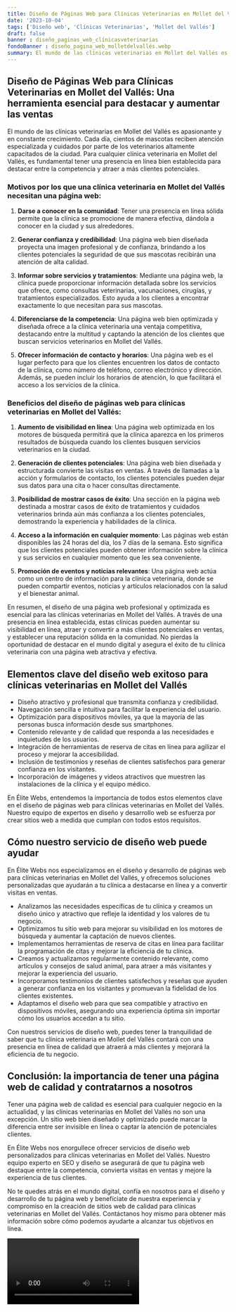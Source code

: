 ```yaml
---
title: Diseño de Páginas Web para Clínicas Veterinarias en Mollet del Vallés
date: '2023-10-04'
tags: ['Diseño web', 'Clínicas Veterinarias', 'Mollet del Vallés']
draft: false
banner : diseño_paginas_web_clínicasveterinarias
fondoBanner : diseño_pagina_web_molletdelvallés.webp
summary: El mundo de las clínicas veterinarias en Mollet del Vallés es apasionante y en constante crecimiento. Cada día, cientos de mascotas reciben atención especializada y cuidados por parte de los veterinarios altamente capacitados de la ciudad. Para cualquier clínica veterinaria en Mollet del Vallés, es fundamental tener una presencia en línea bien establecida para destacar entre la competencia y atraer a más clientes potenciales.
---
```


## Diseño de Páginas Web para Clínicas Veterinarias en Mollet del Vallés: Una herramienta esencial para destacar y aumentar las ventas

El mundo de las clínicas veterinarias en Mollet del Vallés es apasionante y en constante crecimiento. Cada día, cientos de mascotas reciben atención especializada y cuidados por parte de los veterinarios altamente capacitados de la ciudad. Para cualquier clínica veterinaria en Mollet del Vallés, es fundamental tener una presencia en línea bien establecida para destacar entre la competencia y atraer a más clientes potenciales.

### Motivos por los que una clínica veterinaria en Mollet del Vallés necesitan una página web:

1. **Darse a conocer en la comunidad**: Tener una presencia en línea sólida permite que la clínica se promocione de manera efectiva, dándola a conocer en la ciudad y sus alrededores.

2. **Generar confianza y credibilidad**: Una página web bien diseñada proyecta una imagen profesional y de confianza, brindando a los clientes potenciales la seguridad de que sus mascotas recibirán una atención de alta calidad.

3. **Informar sobre servicios y tratamientos**: Mediante una página web, la clínica puede proporcionar información detallada sobre los servicios que ofrece, como consultas veterinarias, vacunaciones, cirugías, y tratamientos especializados. Esto ayuda a los clientes a encontrar exactamente lo que necesitan para sus mascotas.

4. **Diferenciarse de la competencia**: Una página web bien optimizada y diseñada ofrece a la clínica veterinaria una ventaja competitiva, destacando entre la multitud y captando la atención de los clientes que buscan servicios veterinarios en Mollet del Vallés.

5. **Ofrecer información de contacto y horarios**: Una página web es el lugar perfecto para que los clientes encuentren los datos de contacto de la clínica, como número de teléfono, correo electrónico y dirección. Además, se pueden incluir los horarios de atención, lo que facilitará el acceso a los servicios de la clínica.

### Beneficios del diseño de páginas web para clínicas veterinarias en Mollet del Vallés:

1. **Aumento de visibilidad en línea**: Una página web optimizada en los motores de búsqueda permitirá que la clínica aparezca en los primeros resultados de búsqueda cuando los clientes busquen servicios veterinarios en la ciudad.

2. **Generación de clientes potenciales**: Una página web bien diseñada y estructurada convierte las visitas en ventas. A través de llamadas a la acción y formularios de contacto, los clientes potenciales pueden dejar sus datos para una cita o hacer consultas directamente.

3. **Posibilidad de mostrar casos de éxito**: Una sección en la página web destinada a mostrar casos de éxito de tratamientos y cuidados veterinarios brinda aún más confianza a los clientes potenciales, demostrando la experiencia y habilidades de la clínica.

4. **Acceso a la información en cualquier momento**: Las páginas web están disponibles las 24 horas del día, los 7 días de la semana. Esto significa que los clientes potenciales pueden obtener información sobre la clínica y sus servicios en cualquier momento que les sea conveniente.

5. **Promoción de eventos y noticias relevantes**: Una página web actúa como un centro de información para la clínica veterinaria, donde se pueden compartir eventos, noticias y artículos relacionados con la salud y el bienestar animal.

En resumen, el diseño de una página web profesional y optimizada es esencial para las clínicas veterinarias en Mollet del Vallés. A través de una presencia en línea establecida, estas clínicas pueden aumentar su visibilidad en línea, atraer y convertir a más clientes potenciales en ventas, y establecer una reputación sólida en la comunidad. No pierdas la oportunidad de destacar en el mundo digital y asegura el éxito de tu clínica veterinaria con una página web atractiva y efectiva.

<GifSeo />

<Cta />

## Elementos clave del diseño web exitoso para clínicas veterinarias en Mollet del Vallés

- Diseño atractivo y profesional que transmita confianza y credibilidad.
- Navegación sencilla e intuitiva para facilitar la experiencia del usuario.
- Optimización para dispositivos móviles, ya que la mayoría de las personas busca información desde sus smartphones.
- Contenido relevante y de calidad que responda a las necesidades e inquietudes de los usuarios.
- Integración de herramientas de reserva de citas en línea para agilizar el proceso y mejorar la accesibilidad.
- Inclusión de testimonios y reseñas de clientes satisfechos para generar confianza en los visitantes.
- Incorporación de imágenes y videos atractivos que muestren las instalaciones de la clínica y el equipo médico.

En Élite Webs, entendemos la importancia de todos estos elementos clave en el diseño de páginas web para clínicas veterinarias en Mollet del Vallés. Nuestro equipo de expertos en diseño y desarrollo web se esfuerza por crear sitios web a medida que cumplan con todos estos requisitos.

## Cómo nuestro servicio de diseño web puede ayudar

En Élite Webs nos especializamos en el diseño y desarrollo de páginas web para clínicas veterinarias en Mollet del Vallés, y ofrecemos soluciones personalizadas que ayudarán a tu clínica a destacarse en línea y a convertir visitas en ventas.

- Analizamos las necesidades específicas de tu clínica y creamos un diseño único y atractivo que refleje la identidad y los valores de tu negocio.
- Optimizamos tu sitio web para mejorar su visibilidad en los motores de búsqueda y aumentar la captación de nuevos clientes.
- Implementamos herramientas de reserva de citas en línea para facilitar la programación de citas y mejorar la eficiencia de tu clínica.
- Creamos y actualizamos regularmente contenido relevante, como artículos y consejos de salud animal, para atraer a más visitantes y mejorar la experiencia del usuario.
- Incorporamos testimonios de clientes satisfechos y reseñas que ayuden a generar confianza en los visitantes y promuevan la fidelidad de los clientes existentes.
- Adaptamos el diseño web para que sea compatible y atractivo en dispositivos móviles, asegurando una experiencia óptima sin importar cómo los usuarios accedan a tu sitio.

Con nuestros servicios de diseño web, puedes tener la tranquilidad de saber que tu clínica veterinaria en Mollet del Vallés contará con una presencia en línea de calidad que atraerá a más clientes y mejorará la eficiencia de tu negocio.

## Conclusión: la importancia de tener una página web de calidad y contratarnos a nosotros

Tener una página web de calidad es esencial para cualquier negocio en la actualidad, y las clínicas veterinarias en Mollet del Vallés no son una excepción. Un sitio web bien diseñado y optimizado puede marcar la diferencia entre ser invisible en línea o captar la atención de potenciales clientes.

En Élite Webs nos enorgullece ofrecer servicios de diseño web personalizados para clínicas veterinarias en Mollet del Vallés. Nuestro equipo experto en SEO y diseño se asegurará de que tu página web destaque entre la competencia, convierta visitas en ventas y mejore la experiencia de tus clientes.

No te quedes atrás en el mundo digital, confía en nosotros para el diseño y desarrollo de tu página web y benefíciate de nuestra experiencia y compromiso en la creación de sitios web de calidad para clínicas veterinarias en Mollet del Vallés. Contáctanos hoy mismo para obtener más información sobre cómo podemos ayudarte a alcanzar tus objetivos en línea.

<Video />

<CtaBot job='Clínicas Veterinarias' city='Mollet del Vallés'/>

<Gmaps query='Mollet del Vallés+españa+maps' />